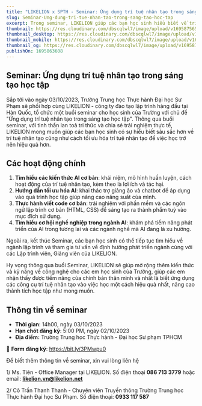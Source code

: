 ```yaml
---
title: "LIKELION x SPTH - Seminar: Ứng dụng trí tuệ nhân tạo trong sáng tạo học tập"
slug: Seminar-Ung-dung-tri-tue-nhan-tao-trong-sang-tao-hoc-tap
excerpt: Trong seminar, LIKELION giúp các bạn học sinh hiểu biết về trí tuệ nhân tạo, cách tối ưu hóa trí tuệ nhân tạo để việc học trở nên hiệu quả hơn.
thumbnail: https://res.cloudinary.com/dbscqlwl7/image/upload/v1695875650/blogs/Seminar-Ung-dung-tri-tue-nhan-tao-trong-sang-tao-hoc-t%E1%BA%A1p/Thumbnail_l7fbyb.png
thumbnail_desktop: https://res.cloudinary.com/dbscqlwl7/image/upload/v1695875650/blogs/Seminar-Ung-dung-tri-tue-nhan-tao-trong-sang-tao-hoc-t%E1%BA%A1p/Desktop_bf3wkg.png
thumbnail_mobile: https://res.cloudinary.com/dbscqlwl7/image/upload/v1695875650/blogs/Seminar-Ung-dung-tri-tue-nhan-tao-trong-sang-tao-hoc-t%E1%BA%A1p/Mobile_fssoac.png
thumbnail_og: https://res.cloudinary.com/dbscqlwl7/image/upload/v1695875650/blogs/Seminar-Ung-dung-tri-tue-nhan-tao-trong-sang-tao-hoc-t%E1%BA%A1p/Thumbnail_Social_n2tfh8.png
publishOn: 1695863608
---
```


## Seminar: Ứng dụng trí tuệ nhân tạo trong sáng tạo học tập

Sắp tới vào ngày 03/10/2023, Trường Trung học Thực hành Đại học Sư Phạm sẽ phối hợp cùng LIKELION - công ty đào tạo lập trình hàng đầu tại Hàn Quốc, tổ chức một buổi seminar cho học sinh của Trường với chủ đề "Ứng dụng trí tuệ nhân tạo trong sáng tạo học tập". Thông qua buổi seminar, với tinh thần lan toả tri thức và chia sẻ trải nghiệm thực tế, LIKELION mong muốn giúp các bạn học sinh có sự hiểu biết sâu sắc hơn về trí tuệ nhân tạo cũng như cách tối ưu hóa trí tuệ nhân tạo để việc học trở nên hiệu quả hơn.

## Các hoạt động chính

1. **Tìm hiểu các kiến thức AI cơ bản**: khái niệm, mô hình huấn luyện, cách hoạt động của trí tuệ nhân tạo, kèm theo là lợi ích và tác hại.
2. **Hướng dẫn tối ưu hóa AI**: khai thác trợ giảng ảo và chatbot để áp dụng vào quá trình học tập giúp nâng cao năng suất của mình.
3. **Thực hành viết code cơ bản**: trải nghiệm với phần mềm và các ngôn ngữ lập trình cơ bản (HTML, CSS) để sáng tạo ra thành phẩm tuỳ vào mục đích sử dụng.
4. **Tìm hiểu cơ hội nghề nghiệp trong ngành AI**: khám phá tiềm năng phát triển của AI trong tương lai và các ngành nghề mà AI đang là xu hướng.

Ngoài ra, kết thúc Seminar, các bạn học sinh có thể tiếp tục tìm hiểu về ngành lập trình và tham gia tư vấn về định hướng phát triển ngành cùng với các Lập trình viên, Giảng viên của LIKELION.

Hy vọng thông qua buổi Seminar, LIKELION sẽ giúp mở rộng thêm kiến thức và kỹ năng về công nghệ cho các em học sinh của Trường, giúp các em nhận thấy được tiềm năng của chính bản thân mình và nhất là biết ứng dụng các công cụ trí tuệ nhân tạo vào việc học một cách hiệu quả nhất, nâng cao thành tích học tập như mong muốn.

## Thông tin về seminar

- **Thời gian**: 14h00, ngày 03/10/2023
- **Hạn chót đăng ký**: 5:00 PM, ngày 02/10/2023
- **Địa điểm:** Trường Trung học Thực hành - Đại học Sư phạm TPHCM

📌 **Form đăng ký**: https://bit.ly/3PMwpu0

Để biết thêm thông tin về seminar, xin vui lòng liên hệ

1/ Ms. Tiên - Office Manager tại LIKELION. Số điện thoại **086 713 3779** hoặc email: **[likelion.vn@likelion.net](mailto:likelion.vn@likelion.net)**

2/ Cô Trần Thanh Thanh - Chuyên viên Truyền thông Trường Trung học Thực hành Đại học Sư Phạm. Số điện thoại: **0933 117 587**
